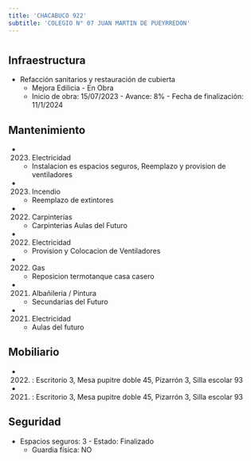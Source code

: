 ```yaml
---
title: 'CHACABUCO 922'
subtitle: 'COLEGIO N° 07 JUAN MARTIN DE PUEYRREDON'
---
```


#
## Infraestructura

* Refacción sanitarios y restauración de cubierta 
    + Mejora Edilicia - En Obra 
    + Inicio de obra: 15/07/2023 - Avance: 8% - Fecha de finalización: 11/1/2024 






## Mantenimiento

*  (2023) Electricidad 
    + Instalacion es espacios seguros, Reemplazo y provision de ventiladores

*  (2023) Incendio 
    + Reemplazo de extintores

*  (2022) Carpinterías 
    + Carpinterias Aulas del Futuro

*  (2022) Electricidad 
    + Provision y Colocacion de Ventiladores

*  (2022) Gas 
    + Reposicion termotanque casa casero

*  (2021) Albañileria / Pintura 
    + Secundarias del Futuro

*  (2021) Electricidad 
    + Aulas del futuro





## Mobiliario

*  (2022) : Escritorio 3, Mesa pupitre doble 45, Pizarrón 3, Silla escolar 93 

*  (2021) : Escritorio 3, Mesa pupitre doble 45, Pizarrón 3, Silla escolar 93 





## Seguridad

*  Espacios seguros: 3 - Estado: Finalizado 
    + Guardia física: NO



